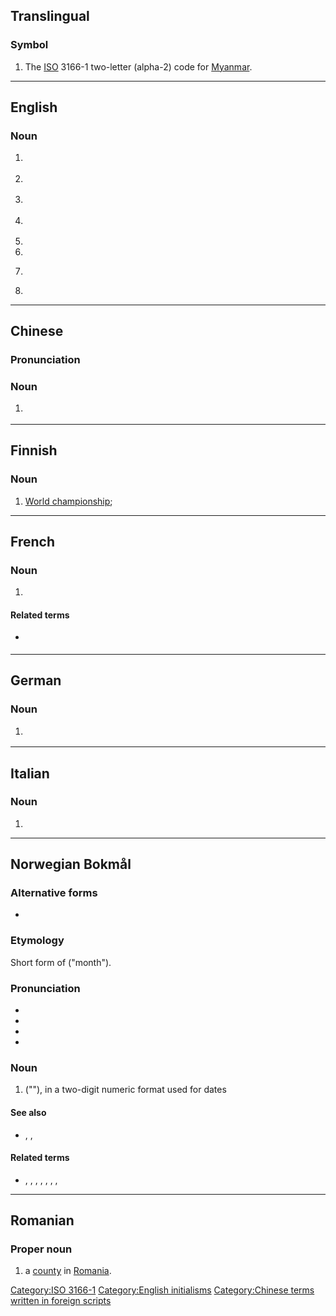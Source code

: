 {{also|mm|Mm|mm.|.mm|m.m.|M&M}}
==Translingual==

===Symbol===
{{head|mul|symbol}}

# The [[ISO]] 3166-1 two-letter (alpha-2) code for [[Myanmar]].

[[Category:ISO 3166-1]]

----

==English==

===Noun===
{{en-noun}}

# {{lb|en|education}} {{abbr of|en|[[master|Master]] of [[music|Music]]}}
# {{lb|en|education}} {{abbr of|en|[[master|Master]] of [[management|Management]]}}
# {{lb|en|freemasonry}} {{abbr of|en|[[master|Master]] [[Mason]]}}
# {{lb|en|amateur radio}} {{abbr of|en|[[maritime]] [[mobile]]}}
# {{abbr of|en|mile marker}}
# {{abbr of|en|man-month}}
# {{lb|en|philately}} {{initialism of|en|[[mounted]] [[mint]]}}
# {{lb|en|finance}} {{abbr of|en|[[million]]}}

[[Category:English initialisms]]

----

==Chinese==

===Pronunciation===
{{zh-pron
|m=měiméi
|cat=n
}}

===Noun===
{{zh-noun}}

# {{lb|zh|internet slang}} {{zh-alt-form|美眉}}

[[Category:Chinese terms written in foreign scripts]]

----

==Finnish==

===Noun===
{{fi-noun}}

# [[world championship|World championship]]; {{abbreviation of|fi|maailmanmestaruus}}

----

==French==

===Noun===
{{head|fr|noun plural form}}

# {{lb|fr|nonstandard}} {{altform|fr|MM.}}

====Related terms====
* {{l|fr|M.}} {{gloss|singular}}

----

==German==

===Noun===
{{head|de|noun}}

# {{lb|de|apartment listing}} {{abbreviation of|de|[[Monatsmiete]] or [[Monatsmieten]]}}

----

==Italian==

===Noun===
{{head|it|noun}}

# {{init of|it|[[w:it:Marina Militare|Marina Militare]]}}

----

==Norwegian Bokmål==

===Alternative forms===
* {{l|nb|mm}}

===Etymology===
Short form of {{l|nb|måned}} ("month").

===Pronunciation===
* {{IPA|nb|/mɔːnə(d)/}}
* {{rhymes|nb|ɔːnə(d)}}
* {{hyphenation|nb|M|m}}
* {{homophones|nb|måned|mm}}

===Noun===
{{head|nb|noun}}

# {{abbreviation of|nb|[[måned]]|nodot=1}} ("{{l|en|month}}"), in a two-digit numeric format used for dates
#: {{syn|nb|måned}}

====See also====
* {{l|nb|DD}}, {{l|nb|ÅÅ}}, {{l|nb|ÅÅÅÅ}}

====Related terms====
* {{l|nb|ddmmåå}}, {{l|nb|ddmmåååå}}, {{l|nb|DDMMÅÅ}}, {{l|nb|DDMMÅÅÅÅ}}, {{l|nb|dd/mm/åå}}, {{l|nb|dd/mm/åååå}}, {{l|nb|DD/MM/ÅÅ}}, {{l|nb|DD/MM/ÅÅÅÅ}}

----

==Romanian==

===Proper noun===
{{head|ro|proper noun}}

# {{abbreviation of|ro|Maramureș|dot=,}} a [[county]] in [[Romania]].